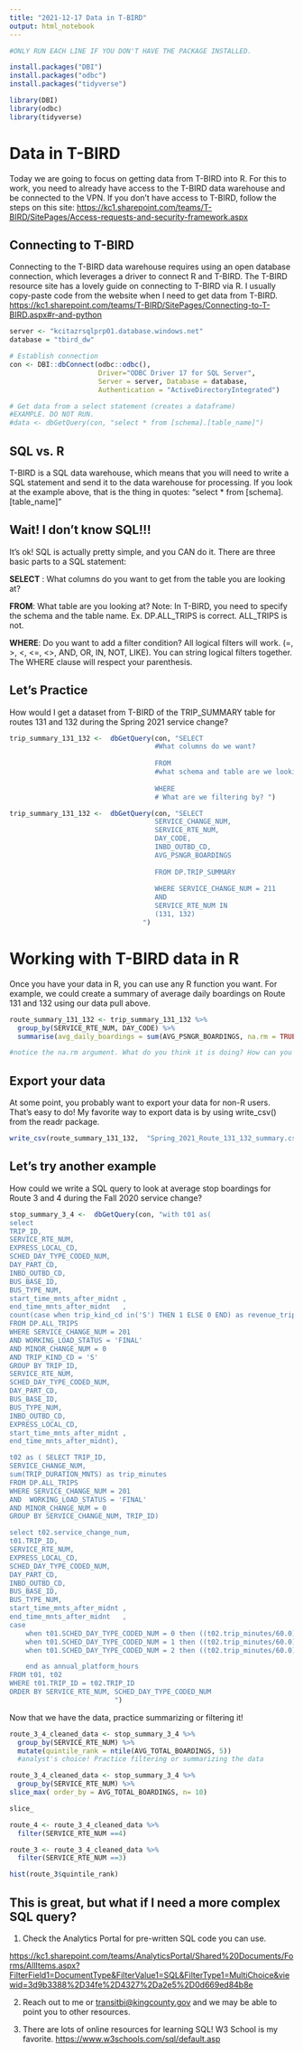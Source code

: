 ```yaml
---
title: "2021-12-17 Data in T-BIRD"
output: html_notebook
---
```


```r
#ONLY RUN EACH LINE IF YOU DON'T HAVE THE PACKAGE INSTALLED. 

install.packages("DBI")
install.packages("odbc")
install.packages("tidyverse")

```

```r

library(DBI)
library(odbc)
library(tidyverse)

```

# Data in T-BIRD

Today we are going to focus on getting data from T-BIRD into R. For this to work, you need to already have access to the T-BIRD data warehouse and be connected to the VPN. If you don't have access to T-BIRD, follow the steps on this site: <https://kc1.sharepoint.com/teams/T-BIRD/SitePages/Access-requests-and-security-framework.aspx>

## Connecting to T-BIRD

Connecting to the T-BIRD data warehouse requires using an open database connection, which leverages a driver to connect R and T-BIRD. The T-BIRD resource site has a lovely guide on connecting to T-BIRD via R. I usually copy-paste code from the website when I need to get data from T-BIRD. <https://kc1.sharepoint.com/teams/T-BIRD/SitePages/Connecting-to-T-BIRD.aspx#r-and-python>

```r
server <- "kcitazrsqlprp01.database.windows.net"
database = "tbird_dw"

# Establish connection
con <- DBI::dbConnect(odbc::odbc(), 
                      Driver="ODBC Driver 17 for SQL Server",
                      Server = server, Database = database,
                      Authentication = "ActiveDirectoryIntegrated")

# Get data from a select statement (creates a dataframe)
#EXAMPLE. DO NOT RUN. 
#data <- dbGetQuery(con, "select * from [schema].[table_name]")
```

## SQL vs. R

T-BIRD is a SQL data warehouse, which means that you will need to write a SQL statement and send it to the data warehouse for processing. If you look at the example above, that is the thing in quotes: "select \* from [schema].[table_name]"

## Wait! I don't know SQL!!!

It's ok! SQL is actually pretty simple, and you CAN do it. There are three basic parts to a SQL statement:

**SELECT** : What columns do you want to get from the table you are looking at?

**FROM**: What table are you looking at? Note: In T-BIRD, you need to specify the schema and the table name. Ex. DP.ALL_TRIPS is correct. ALL_TRIPS is not.

**WHERE**: Do you want to add a filter condition? All logical filters will work. (=, \>, \<, \<=, \<\>, AND, OR, IN, NOT, LIKE). You can string logical filters together. The WHERE clause will respect your parenthesis.

## Let's Practice

How would I get a dataset from T-BIRD of the TRIP_SUMMARY table for routes 131 and 132 during the Spring 2021 service change?

```r
trip_summary_131_132 <-  dbGetQuery(con, "SELECT 
                                    #What columns do we want?
                                    
                                    FROM 
                                    #what schema and table are we looking at? 
                                    
                                    WHERE
                                    # What are we filtering by? ")


```

```r
trip_summary_131_132 <-  dbGetQuery(con, "SELECT 
                                    SERVICE_CHANGE_NUM, 
                                    SERVICE_RTE_NUM, 
                                    DAY_CODE,
                                    INBD_OUTBD_CD, 
                                    AVG_PSNGR_BOARDINGS
                            
                                    FROM DP.TRIP_SUMMARY
                                    
                                    WHERE SERVICE_CHANGE_NUM = 211
                                    AND
                                    SERVICE_RTE_NUM IN  
                                    (131, 132)
                                 ")


```

# Working with T-BIRD data in R

Once you have your data in R, you can use any R function you want. For example, we could create a summary of average daily boardings on Route 131 and 132 using our data pull above.

```r
route_summary_131_132 <- trip_summary_131_132 %>% 
  group_by(SERVICE_RTE_NUM, DAY_CODE) %>% 
  summarise(avg_daily_boardings = sum(AVG_PSNGR_BOARDINGS, na.rm = TRUE))

#notice the na.rm argument. What do you think it is doing? How can you find out?

```

## Export your data

At some point, you probably want to export your data for non-R users. That's easy to do! My favorite way to export data is by using write_csv() from the readr package.

```r
write_csv(route_summary_131_132,  "Spring_2021_Route_131_132_summary.csv")
```

## Let's try another example

How could we write a SQL query to look at average stop boardings for Route 3 and 4 during the Fall 2020 service change?

```r
stop_summary_3_4 <-  dbGetQuery(con, "with t01 as(
select 
TRIP_ID,
SERVICE_RTE_NUM, 
EXPRESS_LOCAL_CD, 
SCHED_DAY_TYPE_CODED_NUM, 
DAY_PART_CD,
INBD_OUTBD_CD, 
BUS_BASE_ID, 
BUS_TYPE_NUM,
start_time_mnts_after_midnt	,
end_time_mnts_after_midnt	,
count(case when trip_kind_cd in('S') THEN 1 ELSE 0 END) as revenue_trips
FROM DP.ALL_TRIPS
WHERE SERVICE_CHANGE_NUM = 201
AND WORKING_LOAD_STATUS = 'FINAL'
AND MINOR_CHANGE_NUM = 0
AND TRIP_KIND_CD = 'S'
GROUP BY TRIP_ID,
SERVICE_RTE_NUM, 
SCHED_DAY_TYPE_CODED_NUM, 
DAY_PART_CD,
BUS_BASE_ID,
BUS_TYPE_NUM,
INBD_OUTBD_CD, 
EXPRESS_LOCAL_CD, 
start_time_mnts_after_midnt	,
end_time_mnts_after_midnt), 

t02 as ( SELECT TRIP_ID, 
SERVICE_CHANGE_NUM, 
sum(TRIP_DURATION_MNTS) as trip_minutes
FROM DP.ALL_TRIPS
WHERE SERVICE_CHANGE_NUM = 201
AND  WORKING_LOAD_STATUS = 'FINAL'
AND MINOR_CHANGE_NUM = 0
GROUP BY SERVICE_CHANGE_NUM, TRIP_ID)

select t02.service_change_num,
t01.TRIP_ID,
SERVICE_RTE_NUM, 
EXPRESS_LOCAL_CD, 
SCHED_DAY_TYPE_CODED_NUM, 
DAY_PART_CD,
INBD_OUTBD_CD, 
BUS_BASE_ID, 
BUS_TYPE_NUM,
start_time_mnts_after_midnt	,
end_time_mnts_after_midnt	,
case
	when t01.SCHED_DAY_TYPE_CODED_NUM = 0 then ((t02.trip_minutes/60.0) *255)
	when t01.SCHED_DAY_TYPE_CODED_NUM = 1 then ((t02.trip_minutes/60.0) *52)
	when t01.SCHED_DAY_TYPE_CODED_NUM = 2 then ((t02.trip_minutes/60.0) *58) 

	end as annual_platform_hours
FROM t01, t02
WHERE t01.TRIP_ID = t02.TRIP_ID 
ORDER BY SERVICE_RTE_NUM, SCHED_DAY_TYPE_CODED_NUM
                          ")


```

Now that we have the data, practice summarizing or filtering it!

```r

route_3_4_cleaned_data <- stop_summary_3_4 %>% 
  group_by(SERVICE_RTE_NUM) %>% 
  mutate(quintile_rank = ntile(AVG_TOTAL_BOARDINGS, 5))
  #analyst's choice! Practice filtering or summarizing the data

route_3_4_cleaned_data <- stop_summary_3_4 %>% 
  group_by(SERVICE_RTE_NUM) %>% 
slice_max( order_by = AVG_TOTAL_BOARDINGS, n= 10)

slice_

route_4 <- route_3_4_cleaned_data %>% 
  filter(SERVICE_RTE_NUM ==4)

route_3 <- route_3_4_cleaned_data %>% 
  filter(SERVICE_RTE_NUM ==3)

hist(route_3$quintile_rank)
```

## This is great, but what if I need a more complex SQL query?

1.  Check the Analytics Portal for pre-written SQL code you can use.

<https://kc1.sharepoint.com/teams/AnalyticsPortal/Shared%20Documents/Forms/AllItems.aspx?FilterField1=DocumentType&FilterValue1=SQL&FilterType1=MultiChoice&viewid=3d9b3388%2D34fe%2D4327%2Da2e5%2D0d669ed84b8e>

2.  Reach out to me or [transitbi\@kingcounty.gov](mailto:transitbi@kingcounty.gov){.email} and we may be able to point you to other resources.

3.  There are lots of online resources for learning SQL! W3 School is my favorite. <https://www.w3schools.com/sql/default.asp>
